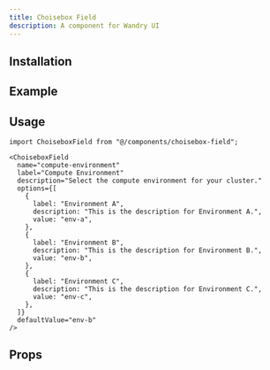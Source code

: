 ```yaml
---
title: Choisebox Field
description: A component for Wandry UI
---
```


## Installation

<CodeBlockCommand
  __pnpm__="pnpm dlx shadcn@latest add https://ui.wandry.com.ua/r/choisebox-field.json"
  __npm__="npx shadcn@latest add https://ui.wandry.com.ua/r/choisebox-field.json"
  __bun__="bunx --bun shadcn@latest add https://ui.wandry.com.ua/r/choisebox-field.json"
  __yarn__="yarn dlx shadcn@latest add https://ui.wandry.com.ua/r/choisebox-field.json"
/>

## Example

<ComponentPreview
  src="/registry/examples/choisebox-field-demo.tsx"
  name="choisebox-field-demo"
  description="A component for Wandry UI"
  align="center"
/>

## Usage

```tsx
import ChoiseboxField from "@/components/choisebox-field";
```

```tsx
<ChoiseboxField
  name="compute-environment"
  label="Compute Environment"
  description="Select the compute environment for your cluster."
  options={[
    {
      label: "Environment A",
      description: "This is the description for Environment A.",
      value: "env-a",
    },
    {
      label: "Environment B",
      description: "This is the description for Environment B.",
      value: "env-b",
    },
    {
      label: "Environment C",
      description: "This is the description for Environment C.",
      value: "env-c",
    },
  ]}
  defaultValue="env-b"
/>
```

## Props

<AutoTypeTable
  path="registry/wandry-ui/choisebox-field.tsx"
  name="ChoiseboxFieldProps"
/>
